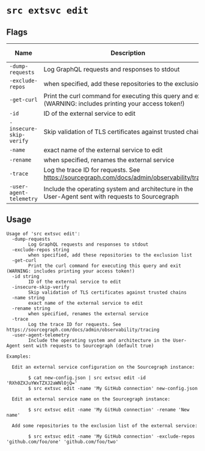 # `src extsvc edit`


## Flags

| Name | Description | Default Value |
|------|-------------|---------------|
| `-dump-requests` | Log GraphQL requests and responses to stdout | `false` |
| `-exclude-repos` | when specified, add these repositories to the exclusion list |  |
| `-get-curl` | Print the curl command for executing this query and exit (WARNING: includes printing your access token!) | `false` |
| `-id` | ID of the external service to edit |  |
| `-insecure-skip-verify` | Skip validation of TLS certificates against trusted chains | `false` |
| `-name` | exact name of the external service to edit |  |
| `-rename` | when specified, renames the external service |  |
| `-trace` | Log the trace ID for requests. See https://sourcegraph.com/docs/admin/observability/tracing | `false` |
| `-user-agent-telemetry` | Include the operating system and architecture in the User-Agent sent with requests to Sourcegraph | `true` |


## Usage

```
Usage of 'src extsvc edit':
  -dump-requests
    	Log GraphQL requests and responses to stdout
  -exclude-repos string
    	when specified, add these repositories to the exclusion list
  -get-curl
    	Print the curl command for executing this query and exit (WARNING: includes printing your access token!)
  -id string
    	ID of the external service to edit
  -insecure-skip-verify
    	Skip validation of TLS certificates against trusted chains
  -name string
    	exact name of the external service to edit
  -rename string
    	when specified, renames the external service
  -trace
    	Log the trace ID for requests. See https://sourcegraph.com/docs/admin/observability/tracing
  -user-agent-telemetry
    	Include the operating system and architecture in the User-Agent sent with requests to Sourcegraph (default true)

Examples:

  Edit an external service configuration on the Sourcegraph instance:

    	$ cat new-config.json | src extsvc edit -id 'RXh0ZXJuYWxTZXJ2aWNlOjQ='
    	$ src extsvc edit -name 'My GitHub connection' new-config.json

  Edit an external service name on the Sourcegraph instance:

    	$ src extsvc edit -name 'My GitHub connection' -rename 'New name'

  Add some repositories to the exclusion list of the external service:

    	$ src extsvc edit -name 'My GitHub connection' -exclude-repos 'github.com/foo/one' 'github.com/foo/two'


```
